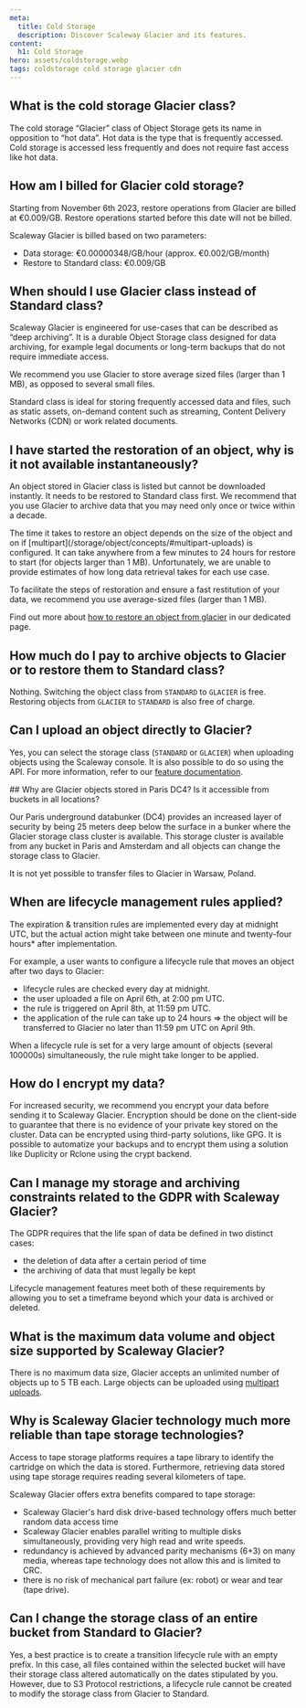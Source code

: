 ```yaml
---
meta:
  title: Cold Storage
  description: Discover Scaleway Glacier and its features.
content:
  h1: Cold Storage
hero: assets/coldstorage.webp
tags: coldstorage cold storage glacier cdn 
---
```


<Concept>

## What is the cold storage Glacier class?

The cold storage “Glacier” class of Object Storage gets its name in opposition to “hot data”. Hot data is the type that is frequently accessed. Cold storage is accessed less frequently and does not require fast access like hot data. 

</Concept>

<Concept>

## How am I billed for Glacier cold storage?

<Message type="important">
  Starting from November 6th 2023, restore operations from Glacier are billed at €0.009/GB. Restore operations started before this date will not be billed.
</Message>

Scaleway Glacier is billed based on two parameters:

- Data storage: €0.00000348/GB/hour (approx. €0.002/GB/month)
- Restore to Standard class: €0.009/GB

</Concept>

<Concept>

## When should I use Glacier class instead of Standard class?

Scaleway Glacier is engineered for use-cases that can be described as “deep archiving”. It is a durable Object Storage class designed for data archiving, for example legal documents or long-term backups that do not require immediate access.

<Message type="important">
  We recommend you use Glacier to store average sized files (larger than 1 MB), as opposed to several small files. 
</Message>

Standard class is ideal for storing frequently accessed data and files, such as static assets, on-demand content such as streaming, Content Delivery Networks (CDN) or work related documents.

</Concept>

<Concept>

## I have started the restoration of an object, why is it not available instantaneously?

An object stored in Glacier class is listed but cannot be downloaded instantly. It needs to be restored to Standard class first.
We recommend that you use Glacier to archive data that you may need only once or twice within a decade. 

<Message type="important">
  The time it takes to restore an object depends on the size of the object and on if [multipart](/storage/object/concepts/#multipart-uploads) is configured. It can take anywhere from a few minutes to 24 hours for restore to start (for objects larger than 1 MB). 
  Unfortunately, we are unable to provide estimates of how long data retrieval takes for each use case.

  To facilitate the steps of restoration and ensure a fast restitution of your data, we recommend you use average-sized files (larger than 1 MB).
</Message>

Find out more about [how to restore an object from glacier](/storage/object/how-to/restore-an-object-from-glacier) in our dedicated page.

</Concept>

<Concept>

## How much do I pay to archive objects to Glacier or to restore them to Standard class?
 
Nothing. Switching the object class from `STANDARD` to `GLACIER` is free.
Restoring objects from `GLACIER` to `STANDARD` is also free of charge.

</Concept>

<Concept>

## Can I upload an object directly to Glacier?
 
Yes, you can select the storage class (`STANDARD` or `GLACIER`) when uploading objects using the Scaleway console. It is also possible to do so using the API. For more information, refer to our [feature documentation](/storage/object/how-to/edit-storage-class/).

</Concept>

<Concept>
## Why are Glacier objects stored in Paris DC4? Is it accessible from buckets in all locations?
 
Our Paris underground databunker (DC4) provides an increased layer of security by being 25 meters deep below the surface in a bunker where the Glacier storage class cluster is available.
This storage cluster is available from any bucket in Paris and Amsterdam and all objects can change the storage class to Glacier.
 
<Message type="important">
  It is not yet possible to transfer files to Glacier in Warsaw, Poland.
</Message>

</Concept>

<Concept>
 
## When are lifecycle management rules applied?
 
The expiration & transition rules are implemented every day at midnight UTC, but the actual action might take between one minute and twenty-four hours* after implementation.
 
For example, a user wants to configure a lifecycle rule that moves an object after two days to Glacier:
 
- lifecycle rules are checked every day at midnight.
- the user uploaded a file on April 6th, at 2:00 pm UTC.
- the rule is triggered on April 8th, at 11:59 pm UTC.
- the application of the rule can take up to 24 hours
⇒ the object will be transferred to Glacier no later than 11:59 pm UTC on April 9th.

<Message type="note">
  When a lifecycle rule is set for a very large amount of objects (several 100000s) simultaneously, the rule might take longer to be applied.
</Message>

</Concept>

<Concept>

## How do I encrypt my data?
 
For increased security, we recommend you encrypt your data before sending it to Scaleway Glacier.
Encryption should be done on the client-side to guarantee that there is no evidence of your private key stored on the cluster.
Data can be encrypted using third-party solutions, like GPG. It is possible to automatize your backups and to encrypt them using a solution like Duplicity or Rclone using the crypt backend.

</Concept>

<Concept>

## Can I manage my storage and archiving constraints related to the GDPR with Scaleway Glacier?
 
The GDPR requires that the life span of data be defined in two distinct cases:

- the deletion of data after a certain period of time
- the archiving of data that must legally be kept

Lifecycle management features meet both of these requirements by allowing you to set a timeframe beyond which your data is archived or deleted.

</Concept>

<Concept>

## What is the maximum data volume and object size supported by Scaleway Glacier?
 
There is no maximum data size, Glacier accepts an unlimited number of objects up to 5 TB each.
Large objects can be uploaded using [multipart uploads](/storage/object/api-cli/multipart-uploads/).

</Concept>

<Concept>

## Why is Scaleway Glacier technology much more reliable than tape storage technologies?
 
Access to tape storage platforms requires a tape library to identify the cartridge on which the data is stored. Furthermore, retrieving data stored using tape storage requires reading several kilometers of tape.
 
Scaleway Glacier offers extra benefits compared to tape storage:

- Scaleway Glacier's hard disk drive-based technology offers much better random data access time
- Scaleway Glacier enables parallel writing to multiple disks simultaneously, providing very high read and write speeds. 
- redundancy is achieved by advanced parity mechanisms (6+3) on many media, whereas tape technology does not allow this and is limited to CRC. 
- there is no risk of mechanical part failure (ex: robot) or wear and tear (tape drive).

</Concept>

<Concept>

## Can I change the storage class of an entire bucket from Standard to Glacier?
 
Yes, a best practice is to create a transition lifecycle rule with an empty prefix.
In this case, all files contained within the selected bucket will have their storage class altered automatically on the dates stipulated by you.
However, due to S3 Protocol restrictions, a lifecycle rule cannot be created to modify the storage class from Glacier to Standard.

</Concept>
